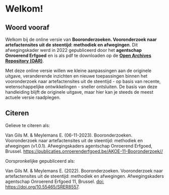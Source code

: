# Welkom! {.unnumbered}

## Woord vooraf

Welkom bij de online versie van **Booronderzoeken. Vooronderzoek naar artefactensites uit de steentijd: methodiek en afwegingen**. Dit afwegingskader werd in 2022 gepubliceerd door het **agentschap Onroerend Erfgoed** en is als pdf te downloaden op de [**Open Archives Repository (OAR)**](https://oar.onroerenderfgoed.be/item/6402).

Met deze online versie willen we kleine aanpassingen aan de originele uitgave, veranderende inzichten en nieuwe toepassingen binnen het vooronderzoek naar artefactensites uit de steentijd - op basis van recente, wetenschappelijke ontwikkelingen - sneller ontsluiten. De basis van deze handleiding blijft de originele uitgave, maar hier kan je steeds de meest actuele versie raadplegen.

## Citeren

Gelieve te citeren als: <br/>

Van Gils M. & Meylemans E. (06-11-2023). Booronderzoeken. Vooronderzoek naar artefactensites uit de steentijd: methodiek en afwegingen (v1.0.1). Afwegingskaders agentschap Onroerend Erfgoed, Brussel. <https://publicaties.onroerenderfgoed.be/AKOE-11-Booronderzoek//>

Oorspronkelijke gepubliceerd als: <br/>

Van Gils M. & Meylemans E. (2022). Booronderzoeken. Vooronderzoek naar artefactensites uit de steentijd: methodiek en afwegingen. Afwegingskaders agentschap Onroerend Erfgoed 11, Brussel. [doi: https://doi.org/10.55465/SRER8557](https://id.erfgoed.net/infocat/publicaties/6402).
